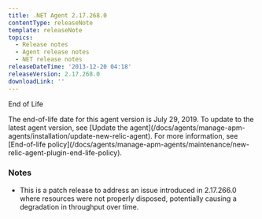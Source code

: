 ```yaml
---
title: .NET Agent 2.17.268.0
contentType: releaseNote
template: releaseNote
topics:
  - Release notes
  - Agent release notes
  - NET release notes
releaseDateTime: '2013-12-20 04:18'
releaseVersion: 2.17.268.0
downloadLink: ''
---
```


End of Life

<Callout variant="important">
  The end-of-life date for this agent version is July 29, 2019. To update to the latest agent version, see [Update the agent](/docs/agents/manage-apm-agents/installation/update-new-relic-agent). For more information, see [End-of-life policy](/docs/agents/manage-apm-agents/maintenance/new-relic-agent-plugin-end-life-policy).
</Callout>

### Notes

* This is a patch release to address an issue introduced in 2.17.266.0 where resources were not properly disposed, potentially causing a degradation in throughput over time.
